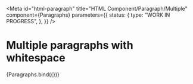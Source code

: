 <!-- @license CC0-1.0 -->


<Meta
  id="html-paragraph"
  title="HTML Component/Paragraph/Multiple"
  component={Paragraphs}
  parameters={{
    status: {
      type: "WORK IN PROGRESS",
    },
  }}
/>

# Multiple paragraphs with whitespace

<Canvas>
  <Story
    name="Multiple"
    args={{
      items: [{ ...exampleArgs, lead: true }, exampleArgs, exampleArgs],
    }}
  >
    {Paragraphs.bind({})}
  </Story>
</Canvas>
